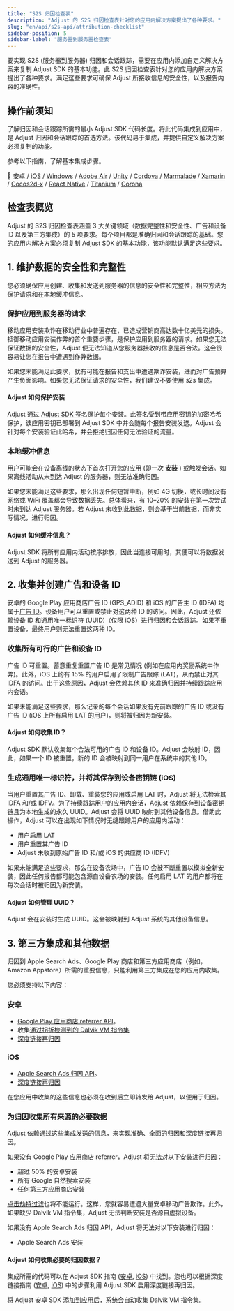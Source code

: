 ```yaml
---
title: "S2S 归因检查表"
description: "Adjust 的 S2S 归因检查表针对您的应用内解决方案提出了各种要求。"
slug: "en/api/s2s-api/attribution-checklist"
sidebar-position: 5
sidebar-label: "服务器到服务器检查表"
---
```

要实现 S2S \(服务器到服务器\) 归因和会话跟踪，需要在应用内添加自定义解决方案来复制 Adjust SDK 的基本功能。此 S2S 归因检查表针对您的应用内解决方案提出了各种要求。满足这些要求可确保 Adjust 所接收信息的安全性，以及报告内容的准确性。

操作前须知
-----

了解归因和会话跟踪所需的最小 Adjust SDK 代码长度。将此代码集成到应用中，是 Adjust 归因和会话跟踪的首选方法。该代码易于集成，并提供自定义解决方案必须复制的功能。

参考以下指南，了解基本集成步骤。

📖    [安卓](/en/sdk/android) / [iOS](/en/sdk/ios) / [Windows](/en/sdk/windows) / [Adobe Air](https://github.com/adjust/adobe_air_sdk#basic-integration) / [Unity](/en/sdk/unity) / [Cordova](https://github.com/adjust/cordova_sdk#basic-integration) / [Marmalade](https://github.com/adjust/marmalade_sdk#basic-integration) / [Xamarin](https://github.com/adjust/xamarin_sdk#basic-integration) / [Cocos2d\-x](https://github.com/adjust/cocos2dx_sdk#basic-integration) / [React Native](/en/sdk/react-native) / [Titanium](https://github.com/adjust/titanium_sdk#basic-integration) / [Corona](https://github.com/adjust/corona_sdk#basic-integration)

检查表概览
-----

Adjust 的 S2S 归因检查表涵盖 3 大关键领域（数据完整性和安全性、广告和设备 ID 以及第三方集成）的 5 项要求。每个项目都是准确归因和会话跟踪的基础。您的应用内解决方案必须复制 Adjust SDK 的基本功能，该功能默认满足这些要求。

1\. 维护数据的安全性和完整性
-----------------

您必须确保应用创建、收集和发送到服务器的信息的安全性和完整性，相应方法为保护请求和在本地缓冲信息。

### 保护应用到服务器的请求

移动应用安装欺诈在移动行业中普遍存在，已造成营销商高达数十亿美元的损失。抵御移动应用安装作弊的首个重要步骤，是保护应用到服务器的请求。如果您无法保证数据的安全性，Adjust 便无法知道从您服务器接收的信息是否合法。这会很容易让您在报告中遭遇到作弊数据。

如果您未能满足此要求，就有可能在报告和支出中遭遇欺诈安装，进而对广告预算产生负面影响。如果您无法保证请求的安全性，我们建议不要使用 s2s 集成。

#### Adjust 如何保护安装

Adjust 通过 [Adjust SDK 签名](https://help.adjust.com/en/article/sdk-signature)保护每个安装。此签名受到带[应用密钥](https://help.adjust.com/en/article/sdk-signature#what-is-an-app-secret)的加密哈希保护，该应用密钥已部署到 Adjust SDK 中并会随每个报告安装发送。Adjust 会针对每个安装验证此哈希，并会拒绝归因任何无法验证的流量。

### 本地缓冲信息

用户可能会在设备离线的状态下首次打开您的应用 \(即一次 **安装** \) 或触发会话。如果离线活动从未到达 Adjust 的服务器，则无法准确归因。

如果您未能满足这些要求，那么出现任何短暂中断，例如 4G 切换，或长时间没有网络或 WiFi 覆盖都会导致数据丢失。总体看来，有 10–20% 的安装在第一次尝试时未到达 Adjust 服务器。若 Adjust 未收到此数据，则会基于当前数据，而非实际情况，进行归因。

#### Adjust 如何缓冲信息？

Adjust SDK 将所有应用内活动按序排放，因此当连接可用时，其便可以将数据发送到 Adjust 的服务器。

2\. 收集并创建广告和设备 ID
------------------

安卓的 Google Play 应用商店广告 ID \(GPS\_ADID\) 和 iOS 的广告主 ID \(IDFA\) 均属于[广告 ID](https://help.adjust.com/en/article/device-identifiers#advertising-ids)。设备用户可以重置或禁止对这两种 ID 的访问。因此，Adjust 还依赖设备 ID 和通用唯一标识符 \(UUID\)（仅限 iOS）进行归因和会话跟踪。如果不重置设备，最终用户则无法重置这两种 ID。

### 收集所有可行的广告和设备 ID

广告 ID 可重置。蓄意重复重置广告 ID 是常见情况 \(例如在应用内奖励系统中作弊\)。此外，iOS 上约有 15% 的用户启用了限制广告跟踪 \(LAT\)，从而禁止对其 IDFA 的访问。出于这些原因，Adjust 会依赖其他 ID 来准确归因并持续跟踪应用内会话。

如果未能满足这些要求，那么记录的每个会话如果没有先前跟踪的广告 ID 或没有广告 ID \(iOS 上所有启用 LAT 的用户\)，则将被归因为新安装。

#### Adjust 如何收集 ID？

Adjust SDK 默认收集每个合法可用的广告 ID 和设备 ID。Adjust 会映射 ID，因此，如果一个 ID 被重置，新的 ID 会被映射到同一用户在系统中的其他 ID。

### 生成通用唯一标识符，并将其保存到设备密钥链 \(iOS\)

当用户重置其广告 ID、卸载、重装您的应用或启用 LAT 时，Adjust 将无法检索其 IDFA 和/或 IDFV。为了持续跟踪用户的应用内会话，Adjust 依赖保存到设备密钥链且为本地生成的永久 UUID。Adjust 会将 UUID 映射到其他设备信息。借助此操作，Adjust 可以在出现如下情况时无缝跟踪用户的应用内活动：

* 用户启用 LAT
* 用户重置其广告 ID
* Adjust 未收到原始广告 ID 和/或 iOS 的供应商 ID \(IDFV\)

如果未能满足这些要求，那么在设备农场中，广告 ID 会被不断重置以模拟全新安装，因此任何报告都可能包含源自设备农场的安装。任何启用 LAT 的用户都将在每次会话时被归因为新安装。

#### Adjust 如何管理 UUID？

Adjust 会在安装时生成 UUID。这会被映射到 Adjust 系统的其他设备信息。

3\. 第三方集成和其他数据
---------------

归因到 Apple Search Ads、Google Play 商店和第三方应用商店（例如，Amazon Appstore）所需的重要信息，只能利用第三方集成在您的应用内收集。

您必须支持以下内容：

### 安卓

* [Google Play 应用商店 referrer API](https://developer.android.com/google/play/installreferrer/igetinstallreferrerservice.html)。
* 收集[通过拐折检测到的 Dalvik VM 指令集](https://android.googlesource.com/platform/libcore/+/master/libart/src/main/java/dalvik/system/VMRuntime.java#109)
* [深度链接再归因](https://developer.android.com/training/app-links/deep-linking.html)

### iOS

* [Apple Search Ads 归因 API](https://searchads.apple.com/help/reporting/0028-apple-ads-attribution-api)。
* [深度链接再归因](https://developer.apple.com/library/content/documentation/General/Conceptual/AppSearch/UniversalLinks.html)

在您应用中收集的这些信息也必须在收到后立即转发给 Adjust，以便用于归因。

### 为归因收集所有来源的必要数据

Adjust 依赖通过这些集成发送的信息，来实现准确、全面的归因和深度链接再归因。

如果没有 Google Play 应用商店 referrer，Adjust 将无法对以下安装进行归因：

* 超过 50% 的安卓安装
* 所有 Google 自然搜索安装
* 任何第三方应用商店安装

[点击劫持过滤](https://help.adjust.com/en/article/click-injection-filtering)也将不能运行。这样，您就容易遭遇大量安卓移动广告欺诈。此外，如果缺少 Dalvik VM 指令集，Adjust 无法判断安装是否源自虚拟设备。

如果没有 Apple Search Ads 归因 API，Adjust 将无法对以下安装进行归因：

* Apple Search Ads 安装

#### Adjust 如何收集必要的归因数据？

集成所需的代码可以在 Adjust SDK 指南 \([安卓](/en/sdk/android), [iOS](/en/sdk/ios)\) 中找到。您也可以根据深度链接指南 \([安卓](/en/sdk/android/features/deep-links), [iOS](/en/sdk/ios/features/deep-links)\) 中的步骤利用 Adjust SDK 启用深度链接再归因。

将 Adjust 安卓 SDK 添加到应用后，系统会自动收集 Dalvik VM 指令集。

